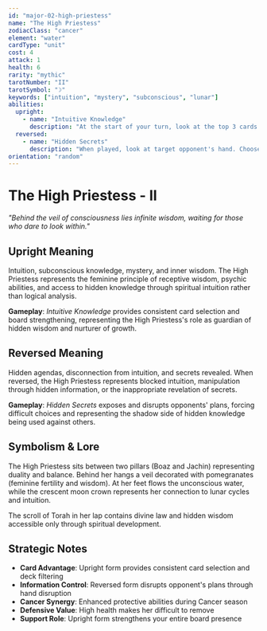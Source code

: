 ```yaml
---
id: "major-02-high-priestess"
name: "The High Priestess"
zodiacClass: "cancer"
element: "water"
cardType: "unit"
cost: 4
attack: 1
health: 6
rarity: "mythic"
tarotNumber: "II"
tarotSymbol: "☽"
keywords: ["intuition", "mystery", "subconscious", "lunar"]
abilities:
  upright:
    - name: "Intuitive Knowledge"
      description: "At the start of your turn, look at the top 3 cards of your deck. Put one in your hand and the rest on bottom in any order. Other friendly units gain +0/+1."
  reversed:
    - name: "Hidden Secrets"
      description: "When played, look at target opponent's hand. Choose a card from it. They must discard that card or pay 3 mana to keep it."
orientation: "random"
---
```


# The High Priestess - II

*"Behind the veil of consciousness lies infinite wisdom, waiting for those who dare to look within."*

## Upright Meaning
Intuition, subconscious knowledge, mystery, and inner wisdom. The High Priestess represents the feminine principle of receptive wisdom, psychic abilities, and access to hidden knowledge through spiritual intuition rather than logical analysis.

**Gameplay**: *Intuitive Knowledge* provides consistent card selection and board strengthening, representing the High Priestess's role as guardian of hidden wisdom and nurturer of growth.

## Reversed Meaning
Hidden agendas, disconnection from intuition, and secrets revealed. When reversed, the High Priestess represents blocked intuition, manipulation through hidden information, or the inappropriate revelation of secrets.

**Gameplay**: *Hidden Secrets* exposes and disrupts opponents' plans, forcing difficult choices and representing the shadow side of hidden knowledge being used against others.

## Symbolism & Lore
The High Priestess sits between two pillars (Boaz and Jachin) representing duality and balance. Behind her hangs a veil decorated with pomegranates (feminine fertility and wisdom). At her feet flows the unconscious water, while the crescent moon crown represents her connection to lunar cycles and intuition.

The scroll of Torah in her lap contains divine law and hidden wisdom accessible only through spiritual development.

## Strategic Notes
- **Card Advantage**: Upright form provides consistent card selection and deck filtering
- **Information Control**: Reversed form disrupts opponent's plans through hand disruption
- **Cancer Synergy**: Enhanced protective abilities during Cancer season
- **Defensive Value**: High health makes her difficult to remove
- **Support Role**: Upright form strengthens your entire board presence
